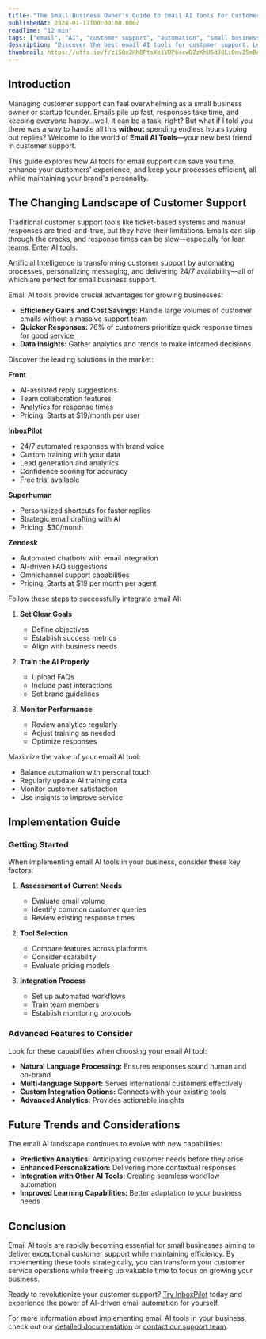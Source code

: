 ```yaml
---
title: "The Small Business Owner's Guide to Email AI Tools for Customer Support"
publishedAt: 2024-01-17T00:00:00.000Z
readTime: "12 min"
tags: ["email", "AI", "customer support", "automation", "small business", "InboxPilot", "productivity"]
description: "Discover the best email AI tools for customer support. Learn how InboxPilot and others automate emails, improve efficiency, and delight customers."
thumbnail: https://utfs.io/f/z1SQx2HK8PtsXe1VDP6xcwDZzKhUSdJ8LiOnv25mBAk0MG3l
---
```


## Introduction

Managing customer support can feel overwhelming as a small business owner or startup founder. Emails pile up fast, responses take time, and keeping everyone happy...well, it can be a task, right? But what if I told you there was a way to handle all this **without** spending endless hours typing out replies? Welcome to the world of **Email AI Tools**—your new best friend in customer support.

This guide explores how AI tools for email support can save you time, enhance your customers' experience, and keep your processes efficient, all while maintaining your brand's personality.

## The Changing Landscape of Customer Support

Traditional customer support tools like ticket-based systems and manual responses are tried-and-true, but they have their limitations. Emails can slip through the cracks, and response times can be slow—especially for lean teams. Enter AI tools.

Artificial Intelligence is transforming customer support by automating processes, personalizing messaging, and delivering 24/7 availability—all of which are perfect for small business support.

<Steps>

<Step title="Why Small Businesses Need Email AI">
Email AI tools provide crucial advantages for growing businesses:

- **Efficiency Gains and Cost Savings:** Handle large volumes of customer emails without a massive support team
- **Quicker Responses:** 76% of customers prioritize quick response times for good service
- **Data Insights:** Gather analytics and trends to make informed decisions
</Step>

<Step title="Top Email AI Tools Overview">
Discover the leading solutions in the market:

**Front**
- AI-assisted reply suggestions
- Team collaboration features
- Analytics for response times
- Pricing: Starts at $19/month per user

**InboxPilot**
- 24/7 automated responses with brand voice
- Custom training with your data
- Lead generation and analytics
- Confidence scoring for accuracy
- Free trial available

**Superhuman**
- Personalized shortcuts for faster replies
- Strategic email drafting with AI
- Pricing: $30/month

**Zendesk**
- Automated chatbots with email integration
- AI-driven FAQ suggestions
- Omnichannel support capabilities
- Pricing: Starts at $19 per month per agent
</Step>

<Step title="Implementation Strategy">
Follow these steps to successfully integrate email AI:

1. **Set Clear Goals**
   - Define objectives
   - Establish success metrics
   - Align with business needs

2. **Train the AI Properly**
   - Upload FAQs
   - Include past interactions
   - Set brand guidelines

3. **Monitor Performance**
   - Review analytics regularly
   - Adjust training as needed
   - Optimize responses
</Step>

<Step title="Best Practices for Success">
Maximize the value of your email AI tool:

- Balance automation with personal touch
- Regularly update AI training data
- Monitor customer satisfaction
- Use insights to improve service
</Step>

</Steps>

## Implementation Guide

### Getting Started

When implementing email AI tools in your business, consider these key factors:

1. **Assessment of Current Needs**
   - Evaluate email volume
   - Identify common customer queries
   - Review existing response times

2. **Tool Selection**
   - Compare features across platforms
   - Consider scalability
   - Evaluate pricing models

3. **Integration Process**
   - Set up automated workflows
   - Train team members
   - Establish monitoring protocols

### Advanced Features to Consider

Look for these capabilities when choosing your email AI tool:

- **Natural Language Processing:** Ensures responses sound human and on-brand
- **Multi-language Support:** Serves international customers effectively
- **Custom Integration Options:** Connects with your existing tools
- **Advanced Analytics:** Provides actionable insights

## Future Trends and Considerations

The email AI landscape continues to evolve with new capabilities:

- **Predictive Analytics:** Anticipating customer needs before they arise
- **Enhanced Personalization:** Delivering more contextual responses
- **Integration with Other AI Tools:** Creating seamless workflow automation
- **Improved Learning Capabilities:** Better adaptation to your business needs

## Conclusion

Email AI tools are rapidly becoming essential for small businesses aiming to deliver exceptional customer support while maintaining efficiency. By implementing these tools strategically, you can transform your customer service operations while freeing up valuable time to focus on growing your business.

Ready to revolutionize your customer support? [Try InboxPilot](https://inboxpilot.co/auth/signup) today and experience the power of AI-driven email automation for yourself.

For more information about implementing email AI tools in your business, check out our [detailed documentation](https://inboxpilot.co/docs) or [contact our support team](mailto:support@inboxpilot.co).